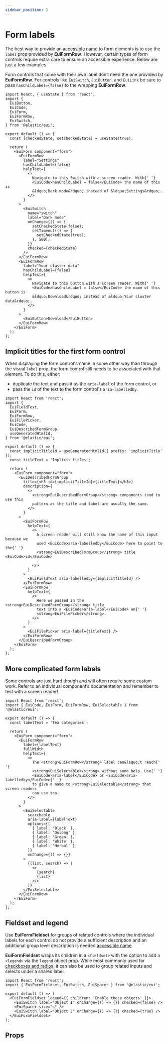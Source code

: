 ```yaml
---
sidebar_position: 5
---
```


# Form labels

The best way to provide an <a href="https://www.tpgi.com/what-is-an-accessible-name/" target="_blank">accessible name</a> to form elements is to use the `label` prop provided by **EuiFormRow**. However, certain types of form controls require extra care to ensure an accessible experience. Below are just a few examples.

Form controls that come with their own label don‘t need the one provided by **EuiFormRow**. For controls like `EuiSwitch`, `EuiButton`, and `EuiLink` be sure to pass `hasChildLabel={false}` to the wrapping **EuiFormRow**.

```tsx interactive
import React, { useState } from 'react';
import {
  EuiButton,
  EuiCode,
  EuiForm,
  EuiFormRow,
  EuiSwitch,
} from '@elastic/eui';

export default () => {
  const [checkedState, setCheckedState] = useState(true);

  return (
    <EuiForm component="form">
      <EuiFormRow
        label="Settings"
        hasChildLabel={false}
        helpText={
          <>
            Navigate to this Switch with a screen reader. With{' '}
            <EuiCode>hasChildLabel = false</EuiCode> the name of this is
            &ldquo;Dark mode&rdquo; instead of &ldquo;Settings&rdquo;.
          </>
        }
      >
        <EuiSwitch
          name="switch"
          label="Dark mode"
          onChange={() => {
            setCheckedState(false);
            setTimeout(() => {
              setCheckedState(true);
            }, 500);
          }}
          checked={checkedState}
        />
      </EuiFormRow>
      <EuiFormRow
        label="Your cluster data"
        hasChildLabel={false}
        helpText={
          <>
            Navigate to this button with a screen reader. With{' '}
            <EuiCode>hasChildLabel = false</EuiCode> the name of this button is
            &ldquo;Download&rdquo; instead of &ldquo;Your cluster data&rdquo;.
          </>
        }
      >
        <EuiButton>Download</EuiButton>
      </EuiFormRow>
    </EuiForm>
  );
};
```

## Implicit titles for the first form control

When displaying the form control's name in some other way than through the visual `label` prop, the form control still needs to be associated with that element. To do this, either:

*   duplicate the text and pass it as the `aria-label` of the form control, or
*   pass the `id` of the text to the form control's `aria-labelledby`.

```tsx interactive
import React from 'react';
import {
  EuiFieldText,
  EuiForm,
  EuiFormRow,
  EuiFilePicker,
  EuiCode,
  EuiDescribedFormGroup,
  useGeneratedHtmlId,
} from '@elastic/eui';

export default () => {
  const implicitTitleId = useGeneratedHtmlId({ prefix: 'implicitTitle' });
  const titleText = 'Implicit titles';

  return (
    <EuiForm component="form">
      <EuiDescribedFormGroup
        title={<h3 id={implicitTitleId}>{titleText}</h3>}
        description={
          <>
            <strong>EuiDescribedFormGroup</strong> components tend to use this
            pattern as the title and label are usually the same.
          </>
        }
      >
        <EuiFormRow
          helpText={
            <>
              A screen reader will still know the name of this input because we
              used <EuiCode>aria-labelledby</EuiCode> here to point to the{' '}
              <strong>EuiDescribedFormGroup</strong> title <EuiCode>id</EuiCode>
              .
            </>
          }
        >
          <EuiFieldText aria-labelledby={implicitTitleId} />
        </EuiFormRow>
        <EuiFormRow
          helpText={
            <>
              Here we passed in the <strong>EuiDescribedFormGroup</strong> title
              text into a <EuiCode>aria-label</EuiCode> on{' '}
              <strong>EuiFilePicker</strong>.
            </>
          }
        >
          <EuiFilePicker aria-label={titleText} />
        </EuiFormRow>
      </EuiDescribedFormGroup>
    </EuiForm>
  );
};
```

## More complicated form labels

Some controls are just hard though and will often require some custom work. Refer to an individual component‘s documentation and remember to test with a screen reader!

```tsx interactive
import React from 'react';
import { EuiCode, EuiForm, EuiFormRow, EuiSelectable } from '@elastic/eui';

export default () => {
  const labelText = 'Tea categories';

  return (
    <EuiForm component="form">
      <EuiFormRow
        label={labelText}
        fullWidth
        helpText={
          <>
            The <strong>EuiFormRow</strong> label can&lsquo;t reach{' '}
            <strong>EuiSelectable</strong> without some help. Use{' '}
            <EuiCode>aria-label</EuiCode> or <EuiCode>aria-labelledby</EuiCode>{' '}
            to give a name to <strong>EuiSelectable</strong> that screen readers
            can use too.
          </>
        }
      >
        <EuiSelectable
          searchable
          aria-label={labelText}
          options={[
            { label: 'Black' },
            { label: 'Oolong' },
            { label: 'Green' },
            { label: 'White' },
            { label: 'Herbal' },
          ]}
          onChange={() => {}}
        >
          {(list, search) => (
            <>
              {search}
              {list}
            </>
          )}
        </EuiSelectable>
      </EuiFormRow>
    </EuiForm>
  );
};
```

## Fieldset and legend

Use **EuiFormFieldset** for groups of related controls where the individual labels for each control do not provide a sufficient description and an additional group level description is needed <a href="https://www.w3.org/WAI/WCAG21/Techniques/html/H71" target="_blank">accessible name</a>.

**EuiFormFieldset** wraps its children in a `<fieldset>` with the option to add a `<legend>` via the `legend` object prop. While most commonly used for [checkboxes and radios](../selection/checkboxes-and-radios/guidelines.mdx#legends), it can also be used to group related inputs and selects under a shared label.

```tsx interactive
import React from 'react';
import { EuiFormFieldset, EuiSwitch, EuiSpacer } from '@elastic/eui';

export default () => (
  <EuiFormFieldset legend={{ children: 'Enable these objects' }}>
    <EuiSwitch label="Object 1" onChange={() => {}} checked={false} />
    <EuiSpacer size="s" />
    <EuiSwitch label="Object 2" onChange={() => {}} checked={true} />
  </EuiFormFieldset>
);
```

## Props


<PropTable definition={docgen.EuiFormLabel} />
<PropTable definition={docgen.EuiFormFieldset} />
